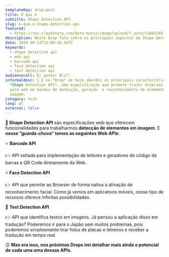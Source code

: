 ```yaml
---
templateKey: drop-post
title: O que é
subtitle: Shape Detection API
slug: o-que-e-shape-detection-api
featured:
  - https://res.cloudinary.com/beto-muniz/image/upload/f_auto/v1603244719/11_attsxg.jpg
description: Neste Drop falo sobre os principais aspectos da Shape Detection API.
date: 2020-10-23T13:00:16.507Z
keywords:
  - shape detection api
  - web api
  - barcode api
  - face detection api
  - text detection api
audiencecall: Ei gente! Blz?!
informaldesc: 🌟 E no *Drop* de hoje abordei as principais características da
  *Shape Detection API*, uma especificação que promete trazer diversos recursos
  para web em termos de detecção, geração  e reconhecimento de elementos em
  imagem.
category: tech
lang: pt
external: false
---
```


<Drop>

**🚪 Shape Detection API** são especificações web que oferecem funcionalidades para trabalharmos **detecção de elementos em imagem**. E **nesse ”guarda-chuva” temos as seguintes Web APIs**:

⭐️ **Barcode API**

👉 API voltada para implementação de leitores e geradores de código de barras e QR Code diretamente da Web.

⚡️ **Face Detection API**

👉 API que permite ao Browser de forma nativa a ativação de reconhecimento facial. Como já vemos em aplicativos móveis, cesse tipo de recursos oferece infinitas possibilidades.

🌟 **Text Detection API**

👉 API que identifica textos em imagens. Já pensou a aplicação disso em tradução? Poderemos ir para o Japão sem muitos problemas, pois poderemos simplesmente tirar fotos de placas e letreiros e receber a tradução em tempo real.

😉 **Mas era isso, nos próximos Drops irei detalhar mais ainda o potencial de cada uma uma dessas APIs.**

</Drop>